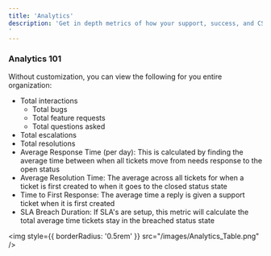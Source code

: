 ```yaml
---
title: 'Analytics'
description: 'Get in depth metrics of how your support, success, and CS organization are performing and how your customers feel about their interactions. Assembly has tons of default and custom analytics dashboards that you have access to
'
---
```

### Analytics 101

Without customization, you can view the following for you entire organization:

- Total interactions
    - Total bugs
    - Total feature requests
    - Total questions asked
- Total escalations 
- Total resolutions
- Average Response Time (per day): This is calculated by finding the average time between when all tickets move from needs response
to the open status 
- Average Resolution Time: The average across all tickets for when a ticket is first created to when it goes to the closed status state
- Time to First Response: The average time a reply is given a support ticket when it is first created
- SLA Breach Duration: If SLA's are setup, this metric will calculate the total average time tickets stay in the breached status state


<img
  style={{ borderRadius: '0.5rem' }}
  src="/images/Analytics_Table.png"
/>

